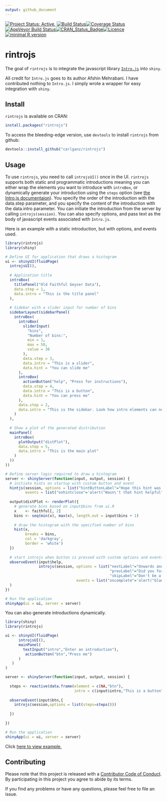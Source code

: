 ```yaml
---
output: github_document
---
```



[![Project Status: Active.](http://www.repostatus.org/badges/latest/active.svg)](http://www.repostatus.org/#active) [![Build Status](https://travis-ci.org/carlganz/rintrojs.svg?branch=master)](https://travis-ci.org/carlganz/rintrojs)[![Coverage Status](https://img.shields.io/codecov/c/github/carlganz/rintrojs/master.svg)](https://codecov.io/github/carlganz/rintrojs?branch=master)[![AppVeyor Build Status](https://ci.appveyor.com/api/projects/status/github/carlganz/rintrojs?branch=master&svg=true)](https://ci.appveyor.com/project/carlganz/rintrojs)[![CRAN_Status_Badge](http://www.r-pkg.org/badges/version/rintrojs)](https://cran.r-project.org/package=rintrojs)[![Licence](https://img.shields.io/badge/licence-GPL--3-blue.svg)](https://www.gnu.org/licenses/gpl-3.0.en.html)[![minimal R version](https://img.shields.io/badge/R%3E%3D-3.0.0-6666ff.svg)](https://cran.r-project.org/)

rintrojs
========

The goal of `rintrojs` is to integrate the javascript library [`Intro.js`](http://introjs.com/) into `shiny`.

All credit for `Intro.js` goes to its author Afshin Mehrabani. I have contributed nothing to `Intro.js`. I simply wrote a wrapper for easy integration with `shiny`.

Install
-------

`rintrojs` is available on CRAN:

```r
install.packages("rintrojs")
```

To access the bleeding-edge version, use `devtools` to install `rintrojs` from github:

```r
devtools::install_github("carlganz/rintrojs")
```

Usage
-----

To use `rintrojs`, you need to call `introjsUI()` once in the UI. `rintrojs` supports both static and programmatic introductions meaning you can either wrap the elements you want to introduce with `introBox`, or dynamically generate your introduction using the `steps` option (see [the Intro.js documentaion](https://github.com/usablica/intro.js/wiki/Documentation)). You specify the order of the introduction with the data.step parameter, and you specify the content of the introduction with the data.intro parameter. You can initiate the introduction from the server by calling `introjs(session)`. You can also specify options, and pass text as the body of javascript events associated with `Intro.js`.

Here is an example with a static introduction, but with options, and events used. 

``` r
library(rintrojs)
library(shiny)

# Define UI for application that draws a histogram
ui <- shinyUI(fluidPage(
  introjsUI(),
  
  # Application title
  introBox(
    titlePanel("Old Faithful Geyser Data"),
    data.step = 1,
    data.intro = "This is the title panel"
  ),
  
  # Sidebar with a slider input for number of bins
  sidebarLayout(sidebarPanel(
    introBox(
      introBox(
        sliderInput(
          "bins",
          "Number of bins:",
          min = 1,
          max = 50,
          value = 30
        ),
        data.step = 3,
        data.intro = "This is a slider",
        data.hint = "You can slide me"
      ),
      introBox(
        actionButton("help", "Press for instructions"),
        data.step = 4,
        data.intro = "This is a button",
        data.hint = "You can press me"
      ),
      data.step = 2,
      data.intro = "This is the sidebar. Look how intro elements can nest"
    )
  ),
  
  # Show a plot of the generated distribution
  mainPanel(
    introBox(
      plotOutput("distPlot"),
      data.step = 5,
      data.intro = "This is the main plot"
    )
  ))
))

# Define server logic required to draw a histogram
server <- shinyServer(function(input, output, session) {
  # initiate hints on startup with custom button and event
  hintjs(session, options = list("hintButtonLabel"="Hope this hint was helpful"),
         events = list("onhintclose"='alert("Wasn\'t that hint helpful")'))
  
  output$distPlot <- renderPlot({
    # generate bins based on input$bins from ui.R
    x    <- faithful[, 2]
    bins <- seq(min(x), max(x), length.out = input$bins + 1)
    
    # draw the histogram with the specified number of bins
    hist(x,
         breaks = bins,
         col = 'darkgray',
         border = 'white')
  })
  
  # start introjs when button is pressed with custom options and events
  observeEvent(input$help,
               introjs(session, options = list("nextLabel"="Onwards and Upwards",
                                               "prevLabel"="Did you forget something?",
                                               "skipLabel"="Don't be a quitter"),
                                events = list("oncomplete"='alert("Glad that is over")'))
  )
})

# Run the application
shinyApp(ui = ui, server = server)
```

You can also generate introductions dynamically.

``` r
library(shiny)
library(rintrojs)

ui <- shinyUI(fluidPage(
      introjsUI(),
      mainPanel(
        textInput("intro","Enter an introduction"),
         actionButton("btn","Press me")
      )
   )
)

server <- shinyServer(function(input, output, session) {
   
  steps <- reactive(data.frame(element = c(NA,"btn"),
                               intro = c(input$intro,"This is a button")))
  
  observeEvent(input$btn,{
    introjs(session,options = list(steps=steps()))
    
  })
  
})

# Run the application 
shinyApp(ui = ui, server = server)
```

Click [here to view example.](https://carlganz.shinyapps.io/rintrojsexample/)

Contributing
------------

Please note that this project is released with a [Contributor Code of Conduct](CONDUCT.md). By participating in this project you agree to abide by its terms.

If you find any problems or have any questions, please feel free to file an issue. 

